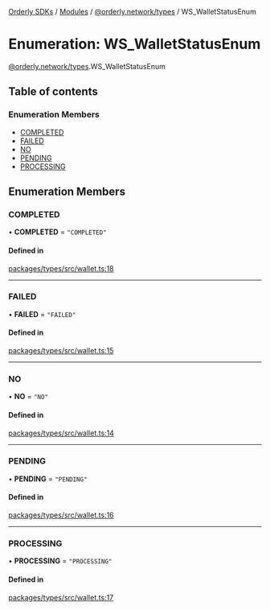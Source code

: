 [Orderly SDKs](/sdks/tech-doc/README) / [Modules](/sdks/tech-doc/modules) / [@orderly.network/types](/sdks/tech-doc/modules/orderly_network_types) / WS\_WalletStatusEnum

# Enumeration: WS\_WalletStatusEnum

[@orderly.network/types](/sdks/tech-doc/modules/orderly_network_types).WS_WalletStatusEnum

## Table of contents

### Enumeration Members

- [COMPLETED](/sdks/tech-doc/enums/orderly_network_types.WS_WalletStatusEnum#completed)
- [FAILED](/sdks/tech-doc/enums/orderly_network_types.WS_WalletStatusEnum#failed)
- [NO](/sdks/tech-doc/enums/orderly_network_types.WS_WalletStatusEnum#no)
- [PENDING](/sdks/tech-doc/enums/orderly_network_types.WS_WalletStatusEnum#pending)
- [PROCESSING](/sdks/tech-doc/enums/orderly_network_types.WS_WalletStatusEnum#processing)

## Enumeration Members

### COMPLETED

• **COMPLETED** = ``"COMPLETED"``

#### Defined in

[packages/types/src/wallet.ts:18](https://github.com/OrderlyNetwork/js-sdk/blob/d47dd11/packages/types/src/wallet.ts#L18)

___

### FAILED

• **FAILED** = ``"FAILED"``

#### Defined in

[packages/types/src/wallet.ts:15](https://github.com/OrderlyNetwork/js-sdk/blob/d47dd11/packages/types/src/wallet.ts#L15)

___

### NO

• **NO** = ``"NO"``

#### Defined in

[packages/types/src/wallet.ts:14](https://github.com/OrderlyNetwork/js-sdk/blob/d47dd11/packages/types/src/wallet.ts#L14)

___

### PENDING

• **PENDING** = ``"PENDING"``

#### Defined in

[packages/types/src/wallet.ts:16](https://github.com/OrderlyNetwork/js-sdk/blob/d47dd11/packages/types/src/wallet.ts#L16)

___

### PROCESSING

• **PROCESSING** = ``"PROCESSING"``

#### Defined in

[packages/types/src/wallet.ts:17](https://github.com/OrderlyNetwork/js-sdk/blob/d47dd11/packages/types/src/wallet.ts#L17)
